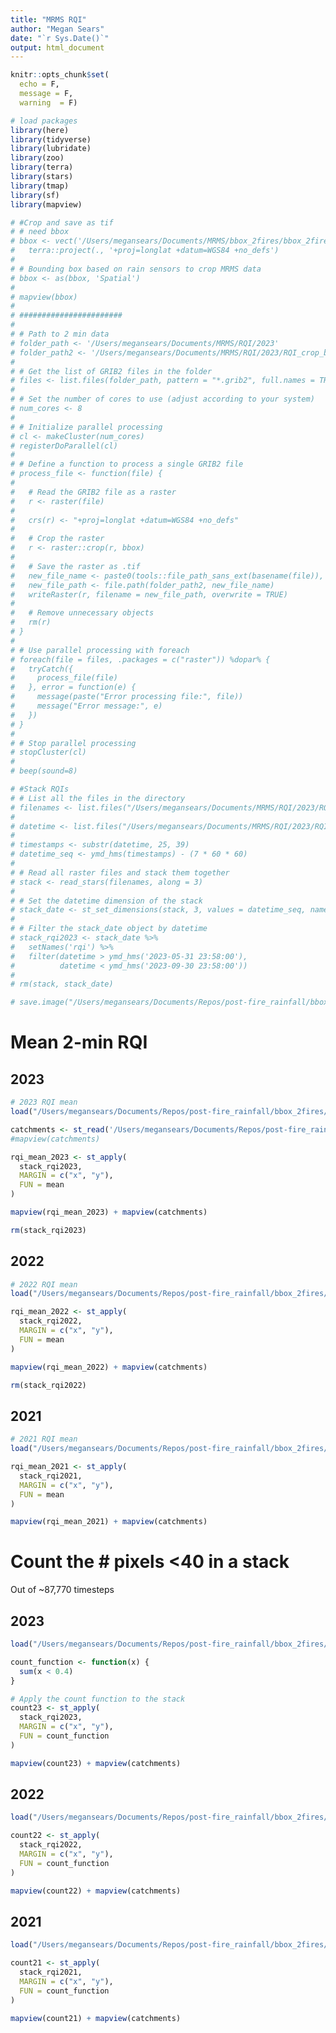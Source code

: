 ```yaml
---
title: "MRMS RQI"
author: "Megan Sears"
date: "`r Sys.Date()`"
output: html_document
---
```


```r

knitr::opts_chunk$set(
  echo = F,
  message = F, 
  warning  = F)

# load packages
library(here)
library(tidyverse)
library(lubridate)
library(zoo)
library(terra)
library(stars)
library(tmap)
library(sf)
library(mapview)

```

```r
# #Crop and save as tif
# # need bbox
# bbox <- vect('/Users/megansears/Documents/MRMS/bbox_2fires/bbox_2fires.shp')%>%
#   terra::project(., '+proj=longlat +datum=WGS84 +no_defs')
# 
# # Bounding box based on rain sensors to crop MRMS data
# bbox <- as(bbox, 'Spatial')
# 
# mapview(bbox) 
# 
# #######################
# 
# # Path to 2 min data
# folder_path <- '/Users/megansears/Documents/MRMS/RQI/2023'
# folder_path2 <- '/Users/megansears/Documents/MRMS/RQI/2023/RQI_crop_bbox2fires'
# 
# # Get the list of GRIB2 files in the folder
# files <- list.files(folder_path, pattern = "*.grib2", full.names = TRUE)
# 
# # Set the number of cores to use (adjust according to your system)
# num_cores <- 8
# 
# # Initialize parallel processing
# cl <- makeCluster(num_cores)
# registerDoParallel(cl)
# 
# # Define a function to process a single GRIB2 file
# process_file <- function(file) {
#   
#   # Read the GRIB2 file as a raster
#   r <- raster(file)
#   
#   crs(r) <- "+proj=longlat +datum=WGS84 +no_defs"
#   
#   # Crop the raster
#   r <- raster::crop(r, bbox)
#   
#   # Save the raster as .tif
#   new_file_name <- paste0(tools::file_path_sans_ext(basename(file)), "_processed.tif")
#   new_file_path <- file.path(folder_path2, new_file_name)
#   writeRaster(r, filename = new_file_path, overwrite = TRUE)
#   
#   # Remove unnecessary objects
#   rm(r)
# }
# 
# # Use parallel processing with foreach
# foreach(file = files, .packages = c("raster")) %dopar% {
#   tryCatch({
#     process_file(file)
#   }, error = function(e) {
#     message(paste("Error processing file:", file))
#     message("Error message:", e)
#   })
# }
# 
# # Stop parallel processing
# stopCluster(cl)
# 
# beep(sound=8)

```

```r
# #Stack RQIs
# # List all the files in the directory
# filenames <- list.files("/Users/megansears/Documents/MRMS/RQI/2023/RQI_crop_bbox2fires", pattern = ".tif", full.names = TRUE)
# 
# datetime <- list.files("/Users/megansears/Documents/MRMS/RQI/2023/RQI_crop_bbox2fires", pattern = ".tif", full.names = F)
# 
# timestamps <- substr(datetime, 25, 39)
# datetime_seq <- ymd_hms(timestamps) - (7 * 60 * 60)
# 
# # Read all raster files and stack them together
# stack <- read_stars(filenames, along = 3)
# 
# # Set the datetime dimension of the stack
# stack_date <- st_set_dimensions(stack, 3, values = datetime_seq, names = "datetime")
# 
# # Filter the stack_date object by datetime
# stack_rqi2023 <- stack_date %>%
#   setNames('rqi') %>%
#   filter(datetime > ymd_hms('2023-05-31 23:58:00'),
#          datetime < ymd_hms('2023-09-30 23:58:00'))
# 
# rm(stack, stack_date)

# save.image("/Users/megansears/Documents/Repos/post-fire_rainfall/bbox_2fires/stack_RQI_2023.RData")

```

# Mean 2-min RQI

## 2023

```r
# 2023 RQI mean
load("/Users/megansears/Documents/Repos/post-fire_rainfall/bbox_2fires/stack_RQI_2023.RData")

catchments <- st_read('/Users/megansears/Documents/Repos/post-fire_rainfall/data/GIS/catchments_all_lidar.shp')
#mapview(catchments)

rqi_mean_2023 <- st_apply(
  stack_rqi2023,
  MARGIN = c("x", "y"),
  FUN = mean
)

mapview(rqi_mean_2023) + mapview(catchments)

rm(stack_rqi2023)
```

## 2022 

```r
# 2022 RQI mean
load("/Users/megansears/Documents/Repos/post-fire_rainfall/bbox_2fires/stack_RQI_2022.RData")

rqi_mean_2022 <- st_apply(
  stack_rqi2022,
  MARGIN = c("x", "y"),
  FUN = mean
)

mapview(rqi_mean_2022) + mapview(catchments)

rm(stack_rqi2022)
```

## 2021

```r
# 2021 RQI mean
load("/Users/megansears/Documents/Repos/post-fire_rainfall/bbox_2fires/stack_RQI_2021.RData")

rqi_mean_2021 <- st_apply(
  stack_rqi2021,
  MARGIN = c("x", "y"),
  FUN = mean
)

mapview(rqi_mean_2021) + mapview(catchments)

```

# Count the # pixels <40 in a stack

Out of ~87,770 timesteps

## 2023

```r
load("/Users/megansears/Documents/Repos/post-fire_rainfall/bbox_2fires/stack_RQI_2023.RData")

count_function <- function(x) {
  sum(x < 0.4)
}

# Apply the count function to the stack
count23 <- st_apply(
  stack_rqi2023,
  MARGIN = c("x", "y"),
  FUN = count_function
)

mapview(count23) + mapview(catchments)

```

## 2022

```r
load("/Users/megansears/Documents/Repos/post-fire_rainfall/bbox_2fires/stack_RQI_2022.RData")

count22 <- st_apply(
  stack_rqi2022,
  MARGIN = c("x", "y"),
  FUN = count_function
)

mapview(count22) + mapview(catchments)
```

## 2021

```r
load("/Users/megansears/Documents/Repos/post-fire_rainfall/bbox_2fires/stack_RQI_2021.RData")

count21 <- st_apply(
  stack_rqi2021,
  MARGIN = c("x", "y"),
  FUN = count_function
)

mapview(count21) + mapview(catchments)

```






